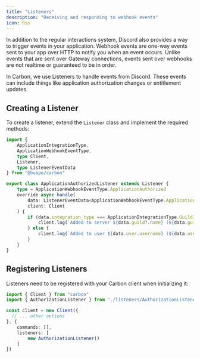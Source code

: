 ```yaml
---
title: "Listeners" 
description: "Receiving and responding to webhook events"
icon: Rss
---
```


In addition to the regular interactions system, Discord also provides a way to trigger events in your application. 
Webhook events are one-way events sent to your app over HTTP to notify you when an event occurs. 
Unlike events that are sent over Gateway connections, events sent over webhooks are not realtime or guaranteed to be in order.

In Carbon, we use Listeners to handle events from Discord. These events can include things like application authorization changes or entitlement updates.

## Creating a Listener

To create a listener, extend the `Listener` class and implement the required methods:

```ts title="src/listeners/AuthorizationListener"
import {
	ApplicationIntegrationType,
	ApplicationWebhookEventType,
	type Client,
	Listener,
	type ListenerEventData
} from "@buape/carbon"

export class ApplicationAuthorizedListener extends Listener {
	type = ApplicationWebhookEventType.ApplicationAuthorized
	override async handle(
		data: ListenerEventData<ApplicationWebhookEventType.ApplicationAuthorized>,
		client: Client
	) {
		if (data.integration_type === ApplicationIntegrationType.GuildInstall) {
			client.log(`Added to server ${data.guild?.name} (${data.guild?.id})`)
		} else {
			client.log(`Added to user ${data.user.username} (${data.user.id})`)
		}
	}
}
```

## Registering Listeners


Listeners need to be registered with your Carbon client when initializing it:

```ts title="src/index.ts"
import { Client } from "carbon"
import { AuthorizationListener } from "./listeners/AuthorizationListener"

const client = new Client({
  // ... other options
}, {
	commands: [],
	listeners: [
		new AuthorizationListener()
	]
})
```